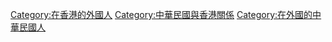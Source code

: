 [[Category:在香港的外國人|Category:在香港的外國人]]
[[Category:中華民國與香港關係|Category:中華民國與香港關係]]
[[Category:在外國的中華民國人|Category:在外國的中華民國人]]